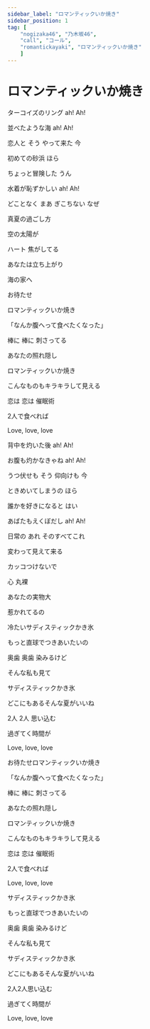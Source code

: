 ```yaml
---
sidebar_label: "ロマンティックいか焼き"
sidebar_position: 1
tag: [
    "nogizaka46", "乃木坂46",
    "call", "コール",
    "romantickayaki", "ロマンティックいか焼き"
    ]
---
```


# ロマンティックいか焼き

ターコイズのリング <CallHighlight>ah! Ah!</CallHighlight>

並べたような海 <CallHighlight>ah! Ah!</CallHighlight>

恋人と <CallHighlight>そう</CallHighlight> やって来た <CallHighlight>今</CallHighlight>

初めての砂浜 <CallHighlight>ほら</CallHighlight>

ちょっと冒険した <CallHighlight>うん</CallHighlight>

水着が恥ずかしい <CallHighlight>ah! Ah!</CallHighlight>

どことなく <CallHighlight>まあ</CallHighlight> ぎこちない <CallHighlight>なぜ</CallHighlight>

真夏の過ごし方

空の太陽が

ハート 焦がしてる

あなたは立ち上がり

海の家へ

お待たせ

ロマンティックいか焼き

「なんか腹へって食べたくなった」

棒に <CallHighlight>棒に</CallHighlight> 刺さってる

あなたの照れ隠し

ロマンティックいか焼き

こんなものもキラキラして見える

恋は <CallHighlight>恋は</CallHighlight> 催眠術

2人で食べれば

Love, love, love

背中を灼いた後 <CallHighlight>ah! Ah!</CallHighlight>

お腹も灼かなきゃね <CallHighlight>ah! Ah!</CallHighlight>

うつ伏せも <CallHighlight>そう</CallHighlight> 仰向けも <CallHighlight>今</CallHighlight>

ときめいてしまうの <CallHighlight>ほら</CallHighlight>

誰かを好きになると <CallHighlight>はい</CallHighlight>

あばたもえくぼだし <CallHighlight>ah! Ah!</CallHighlight>

日常の <CallHighlight>あれ</CallHighlight> そのすべて<CallHighlight>これ</CallHighlight>

変わって見えて来る

カッコつけないで

心 丸裸

あなたの実物大

惹かれてるの

冷たいサディスティックかき氷

もっと直球でつきあいたいの

奥歯 <CallHighlight>奥歯</CallHighlight> 染みるけど

そんな私も見て

サディスティックかき氷

どこにもあるそんな夏がいいね

2人 <CallHighlight>2人</CallHighlight> 思い込む

過ぎてく時間が

Love, love, love

お待たせロマンティックいか焼き

「なんか腹へって食べたくなった」

棒に <CallHighlight>棒に</CallHighlight> 刺さってる

あなたの照れ隠し

ロマンティックいか焼き

こんなものもキラキラして見える

恋は <CallHighlight>恋は</CallHighlight> 催眠術

2人で食べれば

Love, love, love

サディスティックかき氷

もっと直球でつきあいたいの

奥歯 <CallHighlight>奥歯</CallHighlight> 染みるけど

そんな私も見て

サディスティックかき氷

どこにもあるそんな夏がいいね

2人<CallHighlight>2人</CallHighlight>思い込む

過ぎてく時間が

Love, love, love